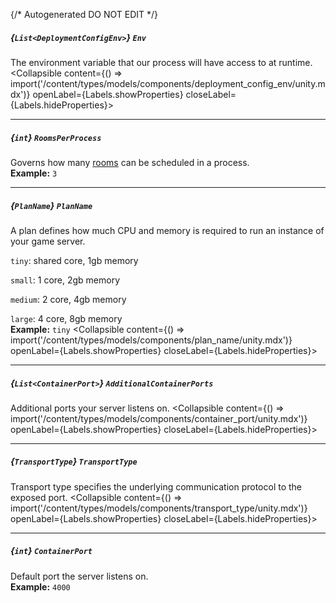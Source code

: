 {/* Autogenerated DO NOT EDIT  */}

##### *{`List<DeploymentConfigEnv>`}* `Env`
The environment variable that our process will have access to at runtime.
<Collapsible content={() => import('/content/types/models/components/deployment_config_env/unity.mdx')} openLabel={Labels.showProperties} closeLabel={Labels.hideProperties}>
</Collapsible>

---
##### *{`int`}* `RoomsPerProcess`
Governs how many [rooms](https://hathora.dev/docs/concepts/hathora\-entities\#room) can be scheduled in a process.
<br/>
**Example:** `3`

---
##### *{`PlanName`}* `PlanName`
A plan defines how much CPU and memory is required to run an instance of your game server.

`tiny`: shared core, 1gb memory

`small`: 1 core, 2gb memory

`medium`: 2 core, 4gb memory

`large`: 4 core, 8gb memory
<br/>
**Example:** `tiny`
<Collapsible content={() => import('/content/types/models/components/plan_name/unity.mdx')} openLabel={Labels.showProperties} closeLabel={Labels.hideProperties}>
</Collapsible>

---
##### *{`List<ContainerPort>`}* `AdditionalContainerPorts`
Additional ports your server listens on.
<Collapsible content={() => import('/content/types/models/components/container_port/unity.mdx')} openLabel={Labels.showProperties} closeLabel={Labels.hideProperties}>
</Collapsible>

---
##### *{`TransportType`}* `TransportType`
Transport type specifies the underlying communication protocol to the exposed port.
<Collapsible content={() => import('/content/types/models/components/transport_type/unity.mdx')} openLabel={Labels.showProperties} closeLabel={Labels.hideProperties}>
</Collapsible>

---
##### *{`int`}* `ContainerPort`
Default port the server listens on.
<br/>
**Example:** `4000`


